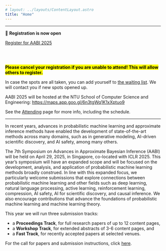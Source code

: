 ```yaml
---
# layout: ../layouts/ContentLayout.astro
title: "Home"
---
```



---

📢 **Registration is now open**

<a href="https://lu.ma/event/evt-a43Ub7unw7DznzM"
class="luma-checkout--button"
data-luma-action="checkout"
data-luma-event-id="evt-a43Ub7unw7DznzM">Register for AABI 2025</a>

<script id="luma-checkout" src="https://embed.lu.ma/checkout-button.js"></script>

<br />
<br />

<mark>**Please cancel your registration if you are unable to attend! This will allow others to register.**</mark>

In case the spots are all taken, you can add yourself to [the waiting list](https://forms.gle/Xzm1a8XNheGDHCZPA).
We will contact you if new spots opened up.

AABI 2025 will be hosted at the NTU School of Computer Science and Engineering: https://maps.app.goo.gl/6n3tgWq1K1xXptuo9

See the [Attending](/schedule) page for more info, including the schedule.

---

In recent years, advances in probabilistic machine learning and approximate inference methods have enabled the development of state-of-the-art methods across many domains, such as in generative modeling, AI-driven scientific discovery, and AI safety, among many others.

The 7th Symposium on Advances in Approximate Bayesian Inference (AABI) will be held on April 29, 2025, in Singapore, co-located with ICLR 2025.
This year’s symposium will have an expanded scope and will be focused on the development, analysis, and application of probabilistic machine learning methods broadly construed.
In line with this expanded focus, we particularly welcome submissions that explore connections between probabilistic machine learning and other fields such as deep learning, natural language processing, active learning, reinforcement learning, compression, AI safety, AI for scientific discovery, and causal inference.
We also encourage contributions that advance the foundations of probabilistic machine learning and machine learning theory.

This year we will run three submission tracks:

- a **Proceedings Track**, for full research papers of up to 12 content pages,
- a **Workshop Track**, for extended abstracts of 3-6 content pages, and
- a **Fast Track**, for recently accepted papers at selected venues.

For the call for papers and submission instructions, click [here](/call).
